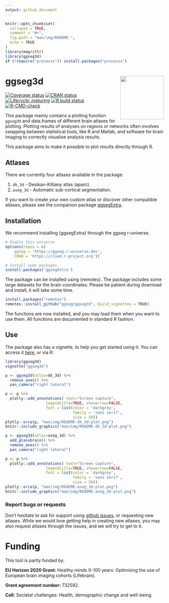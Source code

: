 ```yaml
---
output: github_document
---
```


```r
knitr::opts_chunk$set(
  collapse = TRUE,
  comment = "#>",
  fig.path = "man/img/README-",
  echo = TRUE
)
library(magrittr)
library(ggseg3d)
if (!require("processx")) install.packages("processx")
```


# ggseg3d <img src='man/figures/logo.png' align="right" height="138.5" /> 
<!-- badges: start -->
[![Coverage status](https://codecov.io/gh/ggseg/ggseg3d/branch/master/graph/badge.svg)](https://codecov.io/gh/ggseg/ggseg3d)
[![CRAN status](https://www.r-pkg.org/badges/version/ggseg3d)](https://CRAN.R-project.org/package=ggseg3d)
[![Lifecycle: maturing](https://img.shields.io/badge/lifecycle-maturing-blue.svg)](https://lifecycle.r-lib.org/articles/stages.html)
[![R build status](https://github.com/ggseg/ggseg3d/workflows/R-CMD-check/badge.svg)](https://github.com/ggseg/ggseg3d/actions)
[![R-CMD-check](https://github.com/LCBC-UiO/ggseg3d/workflows/R-CMD-check/badge.svg)](https://github.com/LCBC-UiO/ggseg3d/actions)
<!-- badges: end -->

This package mainly contains a plotting function `ggseg3d` and data.frames of different brain atlases for plotting.
Plotting results of analyses on regions or networks often involves swapping between statistical tools, like R and Matlab, 
and software for brain imaging to correctly visualise analysis results.

This package aims to make it possible to plot results directly through R. 

## Atlases
There are currently four atlases available in the package:  

1. `dk_3d` - Desikan-Killiany atlas (aparc).   
2. `aseg_3d` - Automatic sub-cortical segmentation.  


If you want to create your own custom atlas or discover other compatible atlases, please see the companion package [ggsegExtra](https://ggseg.github.io/ggsegExtra/).

## Installation

We recommend installing {ggsegExtra} through the ggseg r-universe.

```r
# Enable this universe
options(repos = c(
    ggseg = 'https://ggseg.r-universe.dev',
    CRAN = 'https://cloud.r-project.org'))

# Install some packages
install.packages('ggsegExtra')
```


The package can be installed using {remotes}. The package includes some large datasets for the brain coordinates. Please be patient during download and install, it will take some time.

```r
install.packages("remotes")
remotes::install_github("ggseg/ggseg3d", build_vignettes = TRUE)
```

The functions are now installed, and you may load them when you want to use them.
All functions are documented in standard R fashion.

## Use
The package also has a vignette, to help you get started using it. 
You can access it [here](https://ggseg.github.io/ggseg3d/articles/ggseg3d.html), or via R:

```r
library(ggseg3d)
vignette("ggseg3d")
```

```r
p <- ggseg3d(atlas=dk_3d) %>% 
  remove_axes() %>% 
  pan_camera("right lateral")
```
```r
p <- p %>% 
  plotly::add_annotations( text="Screen capture",
                  legendtitle=TRUE, showarrow=FALSE,
                  font = list(color = 'darkgrey',
                              family = 'sans serif',
                              size = 50)) 
plotly::orca(p, "man/img/README-dk_3d-plot.png")
knitr::include_graphics("man/img/README-dk_3d-plot.png")
```


```r
p <- ggseg3d(atlas=aseg_3d) %>% 
  add_glassbrain() %>% 
  remove_axes() %>% 
  pan_camera("right lateral")
```
```r
p <- p %>% 
  plotly::add_annotations( text="Screen capture",
                  legendtitle=TRUE, showarrow=FALSE,
                  font = list(color = 'darkgrey',
                              family = 'sans serif',
                              size = 50)) 
plotly::orca(p, "man/img/README-aseg_3d-plot.png")
knitr::include_graphics("man/img/README-aseg_3d-plot.png")
```

### Report bugs or requests  
Don't hesitate to ask for support using [github issues](https://github.com/ggseg/ggseg3d/issues), or requesting new atlases. 
While we would love getting help in creating new atlases, you may also request atlases through the issues, and we will try to get to it. 

# Funding
This tool is partly funded by:  

**EU Horizon 2020 Grant:** Healthy minds 0-100 years: Optimising the use of European brain imaging cohorts (Lifebrain).

**Grant agreement number:** 732592.

**Call:** Societal challenges: Health, demographic change and well-being

